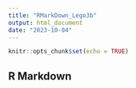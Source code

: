 ---
title: "RMarkDown_Lego3b"
output: html_document
date: "2023-10-04"
---

```{r setup, include=FALSE}
knitr::opts_chunk$set(echo = TRUE)
```

## R Markdown


